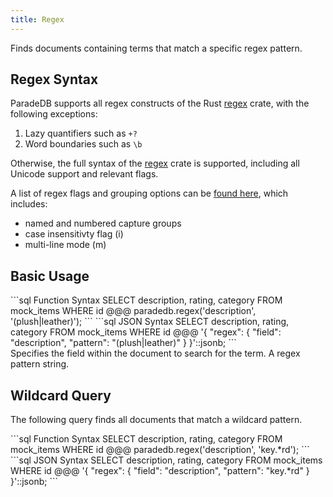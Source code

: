 ```yaml
---
title: Regex
---
```


Finds documents containing terms that match a specific regex pattern.

## Regex Syntax

ParadeDB supports all regex constructs of the Rust [regex](https://docs.rs/regex/latest/regex/) crate, with the following exceptions:

1. Lazy quantifiers such as `+?`
2. Word boundaries such as `\b`

Otherwise, the full syntax of the [regex](https://docs.rs/regex/latest/regex/) crate is supported, including all Unicode support and relevant flags.

A list of regex flags and grouping options can be [found here](https://docs.rs/regex/latest/regex/#grouping-and-flags), which includes:

- named and numbered capture groups
- case insensitivty flag (i)
- multi-line mode (m)

## Basic Usage

<CodeGroup>
```sql Function Syntax
SELECT description, rating, category
FROM mock_items
WHERE id @@@ paradedb.regex('description', '(plush|leather)');
```
```sql JSON Syntax
SELECT description, rating, category
FROM mock_items
WHERE id @@@
'{
    "regex": {
        "field": "description",
        "pattern": "(plush|leather)"
    }
}'::jsonb;
```
</CodeGroup>

<div className="mt-8" />

<ParamField body="field" required>
  Specifies the field within the document to search for the term.
</ParamField>
<ParamField body="pattern" required>
  A regex pattern string.
</ParamField>

## Wildcard Query

The following query finds all documents that match a wildcard pattern.

<CodeGroup>
```sql Function Syntax
SELECT description, rating, category
FROM mock_items
WHERE id @@@ paradedb.regex('description', 'key.*rd');
```
```sql JSON Syntax
SELECT description, rating, category
FROM mock_items
WHERE id @@@
'{
    "regex": {
        "field": "description",
        "pattern": "key.*rd"
    }
}'::jsonb;
```
</CodeGroup>
